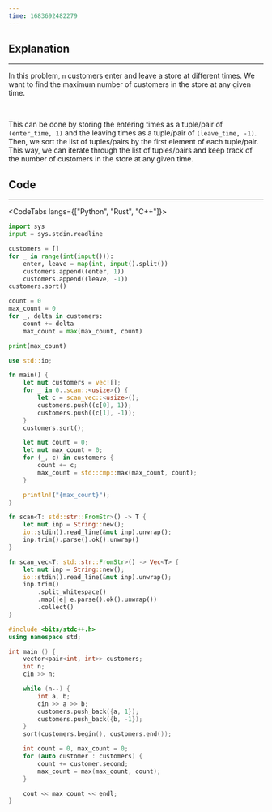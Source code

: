 ```yaml
---
time: 1683692482279
---
```


## Explanation

<hr />

In this problem, `n` customers enter and leave a store at different times. We want to find the maximum number of customers in the store at any given time.

<br />

This can be done by storing the entering times as a tuple/pair of `(enter_time, 1)` and the leaving times as a tuple/pair of `(leave_time, -1)`. Then, we sort the list of tuples/pairs by the first element of each tuple/pair. This way, we can iterate through the list of tuples/pairs and keep track of the number of customers in the store at any given time.

## Code

<hr />

<CodeTabs langs={["Python", "Rust", "C++"]}>

```python
import sys
input = sys.stdin.readline

customers = []
for _ in range(int(input())):
    enter, leave = map(int, input().split())
    customers.append((enter, 1))
    customers.append((leave, -1))
customers.sort()

count = 0
max_count = 0
for _, delta in customers:
    count += delta
    max_count = max(max_count, count)

print(max_count)
```

```rust
use std::io;

fn main() {
    let mut customers = vec![];
    for _ in 0..scan::<usize>() {
        let c = scan_vec::<usize>();
        customers.push((c[0], 1));
        customers.push((c[1], -1));
    }
    customers.sort();

    let mut count = 0;
    let mut max_count = 0;
    for (_, c) in customers {
        count += c;
        max_count = std::cmp::max(max_count, count);
    }

    println!("{max_count}");
}

fn scan<T: std::str::FromStr>() -> T {
    let mut inp = String::new();
    io::stdin().read_line(&mut inp).unwrap();
    inp.trim().parse().ok().unwrap()
}

fn scan_vec<T: std::str::FromStr>() -> Vec<T> {
    let mut inp = String::new();
    io::stdin().read_line(&mut inp).unwrap();
    inp.trim()
        .split_whitespace()
        .map(|e| e.parse().ok().unwrap())
        .collect()
}
```

```cpp
#include <bits/stdc++.h>
using namespace std;

int main () {
    vector<pair<int, int>> customers;
    int n;
    cin >> n;

    while (n--) {
        int a, b;
        cin >> a >> b;
        customers.push_back({a, 1});
        customers.push_back({b, -1});
    }
    sort(customers.begin(), customers.end());

    int count = 0, max_count = 0;
    for (auto customer : customers) {
        count += customer.second;
        max_count = max(max_count, count);
    }

    cout << max_count << endl;
}
```

</CodeTabs>
